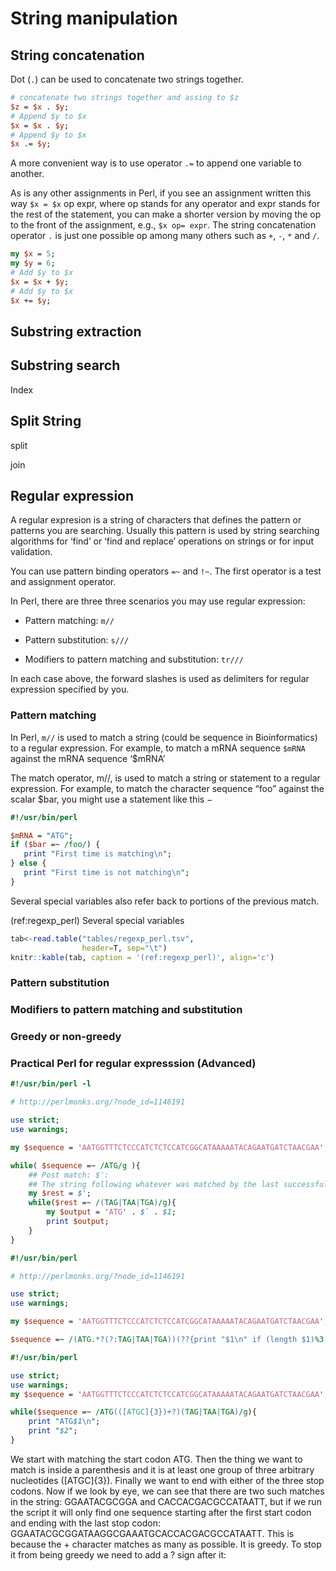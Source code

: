 # String manipulation

## String concatenation

Dot (`.`) can be used to concatenate two strings together. 

```perl
# concatenate two strings together and assing to $z
$z = $x . $y;
# Append $y to $x
$x = $x . $y;
# Append $y to $x
$x .= $y;
```

A more convenient way is to use operator `.=` to append one variable to another. 

As is any other assignments in Perl, if you see an assignment written this way `$x = $x` op expr, where op stands for any operator and expr stands for the rest of the statement, you can make a shorter version by moving the op to the front of the assignment, e.g., `$x op= expr`. The string concatenation operator `.` is just one possible op among many others such as `+`, `-`, `*` and `/`.

```perl
my $x = 5;
my $y = 6;
# Add $y to $x
$x = $x + $y;
# Add $y to $x
$x += $y;
```


## Substring extraction

## Substring search


Index

## Split String

split

join

## Regular expression

A regular expresion is a string of characters that defines the pattern or patterns you are searching. Usually this pattern is used by string searching algorithms for 'find' or 'find and replace' operations on strings or for input validation.

You can use pattern binding operators `=~` and `!~`. The first operator is a test and assignment operator. 

In Perl, there are three three scenarios you may use regular expression:

* Pattern matching: `m//`

* Pattern substitution: `s///`

* Modifiers to pattern matching and substitution: `tr///`

In each case above, the forward slashes is used as delimiters for regular expression specified by you. 

### Pattern matching

In Perl, `m//` is used to match a string (could be sequence in Bioinformatics) to a regular expression. For example, to match a mRNA sequence `$mRNA` against the mRNA sequence '$mRNA'

The match operator, m//, is used to match a string or statement to a regular expression. For example, to match the character sequence "foo" against the scalar $bar, you might use a statement like this −

```perl
#!/usr/bin/perl

$mRNA = "ATG";
if ($bar =~ /foo/) {
   print "First time is matching\n";
} else {
   print "First time is not matching\n";
}
```


Several special variables also refer back to portions of the previous match.

(ref:regexp_perl) Several special variables


```r
tab<-read.table("tables/regexp_perl.tsv", 
                header=T, sep="\t")
knitr::kable(tab, caption = '(ref:regexp_perl)', align='c')
```


### Pattern substitution

### Modifiers to pattern matching and substitution

### Greedy or non-greedy

### Practical Perl for regular expresssion (Advanced)

```perl
#!/usr/bin/perl -l

# http://perlmonks.org/?node_id=1146191

use strict;
use warnings;

my $sequence = 'AATGGTTTCTCCCATCTCTCCATCGGCATAAAAATACAGAATGATCTAACGAA';

while( $sequence =~ /ATG/g ){
    ## Post match: $':
    ## The string following whatever was matched by the last successful pattern match 
    my $rest = $';
    while($rest =~ /(TAG|TAA|TGA)/g){
        my $output = 'ATG' . $` . $1;
        print $output;
    }
}
```


```perl
#!/usr/bin/perl

# http://perlmonks.org/?node_id=1146191

use strict;
use warnings;

my $sequence = 'AATGGTTTCTCCCATCTCTCCATCGGCATAAAAATACAGAATGATCTAACGAA';

$sequence =~ /(ATG.*?(?:TAG|TAA|TGA))(??{print "$1\n" if (length $1)%3 == 0})/;
```

```perl
#!/usr/bin/perl

use strict;
use warnings;
my $sequence = 'AATGGTTTCTCCCATCTCTCCATCGGCATAAAAATACAGAATGATCTAACGAA';

while($sequence =~ /ATG(([ATGC]{3})+?)(TAG|TAA|TGA)/g){
    print "ATG$1\n";
    print "$2";
}
```

We start with matching the start codon ATG. Then the thing we want to match
is inside a parenthesis and it is at least one group of three arbitrary nucleotides
([ATGC]{3}). Finally we want to end with either of the three stop codons. Now
if we look by eye, we can see that there are two such matches in the string:
GGAATACGCGGA and CACCACGACGCCATAATT, but if we run the script it will only find
one sequence starting after the first start codon and ending with the last stop codon:
GGAATACGCGGATAAGGCGAAATGCACCACGACGCCATAATT. This is because the + character
matches as many as possible. It is greedy. To stop it from being greedy we need
to add a ? sign after it:







